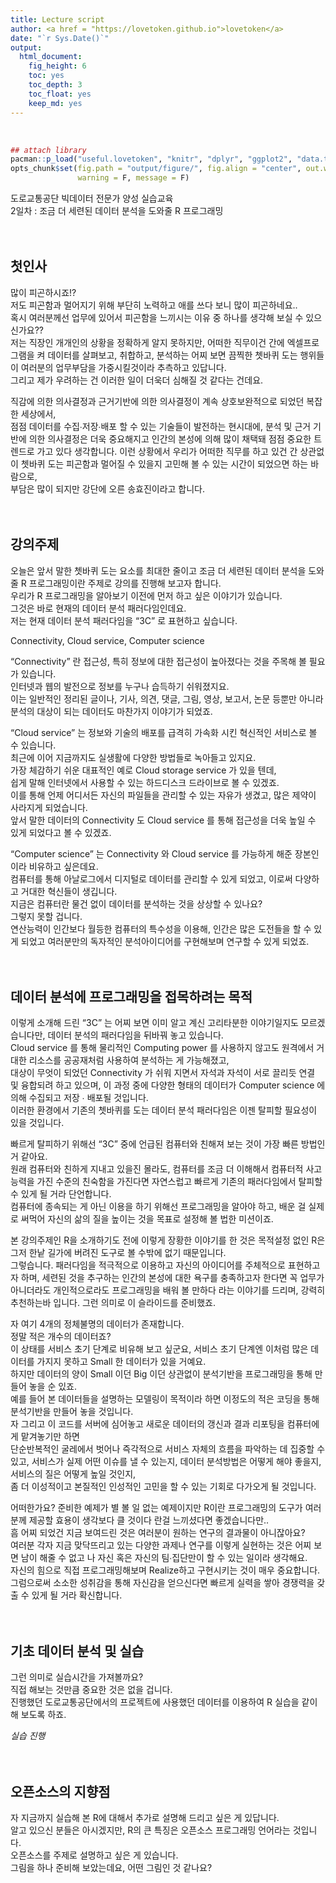 ```yaml
---
title: Lecture script
author: <a href = "https://lovetoken.github.io">lovetoken</a>
date: "`r Sys.Date()`"
output: 
  html_document:
    fig_height: 6
    toc: yes
    toc_depth: 3
    toc_float: yes
    keep_md: yes
---
```


<style type="text/css">@import url("https://maxcdn.bootstrapcdn.com/bootswatch/3.3.7/yeti/bootstrap.min.css")</style><br>

```r
## attach library
pacman::p_load("useful.lovetoken", "knitr", "dplyr", "ggplot2", "data.table")
opts_chunk$set(fig.path = "output/figure/", fig.align = "center", out.width = "80%", 
               warning = F, message = F)
```

도로교통공단 빅데이터 전문가 양성 실습교육  
2일차 : 조금 더 세련된 데이터 분석을 도와줄 R 프로그래밍<br><br><br>  

## 첫인사

많이 피곤하시죠!?  
저도 피곤함과 멀어지기 위해 부단히 노력하고 애를 쓰다 보니 많이 피곤하네요..  
혹시 여러분께선 업무에 있어서 피곤함을 느끼시는 이유 중 하나를 생각해 보실 수 있으신가요??  
저는 직장인 개개인의 상황을 정확하게 알지 못하지만, 어떠한 직무이건 간에 엑셀프로그램을 켜 데이터를 살펴보고, 취합하고, 분석하는 어찌 보면 끔찍한 쳇바퀴 도는 행위들이 여러분의 업무부담을 가중시킬것이라 추측하고 있답니다.  
그리고 제가 우려하는 건 이러한 일이 더욱더 심해질 것 같다는 건데요.  

직감에 의한 의사결정과 근거기반에 의한 의사결정이 계속 상호보완적으로 되었던 복잡한 세상에서,  
점점 데이터를 수집∙저장∙배포 할 수 있는 기술들이 발전하는 현시대에, 분석 및 근거 기반에 의한 의사결정은 더욱 중요해지고 인간의 본성에 의해 많이 채택돼 점점 중요한 트렌드로 가고 있다 생각합니다.
이런 상황에서 우리가 어떠한 직무를 하고 있건 간 상관없이 쳇바퀴 도는 피곤함과 멀어질 수 있을지 고민해 볼 수 있는 시간이 되었으면 하는 바람으로,  
부담은 많이 되지만 강단에 오른 송효진이라고 합니다.<br><br><br>  

## 강의주제

오늘은 앞서 말한 쳇바퀴 도는 요소를 최대한 줄이고 조금 더 세련된 데이터 분석을 도와줄 R 프로그래밍이란 주제로 강의를 진행해 보고자 합니다.  
우리가 R 프로그래밍을 알아보기 이전에 먼저 하고 싶은 이야기가 있습니다.  
그것은 바로 현재의 데이터 분석 패러다임인데요.  
저는 현재 데이터 분석 패러다임을 "3C" 로 표현하고 싶습니다.  

Connectivity, Cloud service, Computer science

"Connectivity" 란 접근성, 특히 정보에 대한 접근성이 높아졌다는 것을 주목해 볼 필요가 있습니다.  
인터넷과 웹의 발전으로 정보를 누구나 습득하기 쉬워졌지요.  
이는 일반적인 정리된 글이나, 기사, 의견, 댓글, 그림, 영상, 보고서, 논문 등뿐만 아니라 분석의 대상이 되는 데이터도 마찬가지 이야기가 되었죠.  

"Cloud service" 는 정보와 기술의 배포를 급격히 가속화 시킨 혁신적인 서비스로 볼 수 있습니다.  
최근에 이어 지금까지도 실생활에 다양한 방법들로 녹아들고 있지요.  
가장 체감하기 쉬운 대표적인 예로 Cloud storage service 가 있을 텐데,  
쉽게 말해 인터넷에서 사용할 수 있는 하드디스크 드라이브로 볼 수 있겠죠.  
이를 통해 언제 어디서든 자신의 파일들을 관리할 수 있는 자유가 생겼고, 많은 제약이 사라지게 되었습니다.  
앞서 말한 데이터의 Connectivity 도 Cloud service 를 통해 접근성을 더욱 높일 수 있게 되었다고 볼 수 있겠죠.  

"Computer science" 는 Connectivity 와 Cloud service 를 가능하게 해준 장본인이라 비유하고 싶은데요.  
컴퓨터를 통해 아날로그에서 디지털로 데이터를 관리할 수 있게 되었고, 이로써 다양하고 거대한 혁신들이 생깁니다.  
지금은 컴퓨터란 물건 없이 데이터를 분석하는 것을 상상할 수 있나요?  
그렇지 못할 겁니다.  
연산능력이 인간보다 월등한 컴퓨터의 특수성을 이용해, 인간은 많은 도전들을 할 수 있게 되었고 여러분만의 독자적인 분석아이디어를 구현해보며 연구할 수 있게 되었죠.<br><br><br>  

## 데이터 분석에 프로그래밍을 접목하려는 목적

이렇게 소개해 드린 "3C" 는 어찌 보면 이미 알고 계신 고리타분한 이야기일지도 모르겠습니다만, 데이터 분석의 패러다임을 뒤바꿔 놓고 있습니다.  
Cloud service 를 통해 물리적인 Computing power 를 사용하지 않고도 원격에서 거대한 리소스를 공공재처럼 사용하여 분석하는 게 가능해졌고,  
대상이 무엇이 되었던 Connectivity 가 쉬워 지면서 자석과 자석이 서로 끌리듯 연결 및 융합되려 하고 있으며, 이 과정 중에 다양한 형태의 데이터가 Computer science 에 의해 수집되고 저장 ∙ 배포될 것입니다.  
이러한 환경에서 기존의 쳇바퀴를 도는 데이터 분석 패러다임은 이젠 탈피할 필요성이 있을 것입니다.   

빠르게 탈피하기 위해선 "3C" 중에 언급된 컴퓨터와 친해져 보는 것이 가장 빠른 방법인 거 같아요.  
원래 컴퓨터와 친하게 지내고 있을진 몰라도, 컴퓨터를 조금 더 이해해서 컴퓨터적 사고능력을 가진 수준의 친숙함을 가진다면 자연스럽고 빠르게 기존의 패러다임에서 탈피할 수 있게 될 거라 단언합니다.  
컴퓨터에 종속되는 게 아닌 이용을 하기 위해선 프로그래밍을 알아야 하고, 배운 걸 실제로 써먹어 자신의 삶의 질을 높이는 것을 목표로 설정해 볼 법한 미션이죠.  

본 강의주제인 R을 소개하기도 전에 이렇게 장황한 이야기를 한 것은 목적설정 없인 R은 그저 한낱 길가에 버려진 도구로 볼 수밖에 없기 때문입니다.  
그렇습니다. 패러다임을 적극적으로 이용하고 자신의 아이디어를 주체적으로 표현하고자 하며, 세련된 것을 추구하는 인간의 본성에 대한 욕구를 충족하고자 한다면 꼭 업무가 아니더라도 개인적으로라도 프로그래밍을 배워 볼 만하다 라는 이야기를 드리며, 강력히 추천하는바 입니다.
그런 의미로 이 슬라이드를 준비했죠.

자 여기 4개의 정체불명의 데이터가 존재합니다.  
정말 적은 개수의 데이터죠?  
이 상태를 서비스 초기 단계로 비유해 보고 싶군요, 서비스 초기 단계엔 이처럼 많은 데이터를 가지지 못하고 Small 한 데이터가 있을 거예요.  
하지만 데이터의 양이 Small 이던 Big 이던 상관없이 분석기반을 프로그래밍을 통해 만들어 놓을 순 있죠.  
예를 들어 본 데이터들을 설명하는 모델링이 목적이라 하면 이정도의 적은 코딩을 통해 분석기반을 만들어 놓을 것입니다.  
자 그리고 이 코드를 서버에 심어놓고 새로운 데이터의 갱신과 결과 리포팅을 컴퓨터에게 맡겨놓기만 하면  
단순반복적인 굴레에서 벗어나 즉각적으로 서비스 자체의 흐름을 파악하는 데 집중할 수 있고, 서비스가 실제 어떤 이슈를 낼 수 있는지, 데이터 분석방법은 어떻게 해야 좋을지, 서비스의 질은 어떻게 높일 것인지,  
좀 더 이성적이고 본질적인 인성적인 고민을 할 수 있는 기회로 다가오게 될 것입니다.  

어떠한가요? 준비한 예제가 별 볼 일 없는 예제이지만 R이란 프로그래밍의 도구가 여러분께 제공할 효용이 생각보다 클 것이다 란걸 느끼셨다면 좋겠습니다만..  
흠 어찌 되었건 지금 보여드린 것은 여러분이 원하는 연구의 결과물이 아니잖아요?  
여러분 각자 지금 맞닥뜨리고 있는 다양한 과제나 연구를 이렇게 실현하는 것은 어찌 보면 남이 해줄 수 없고 나 자신 혹은 자신의 팀∙집단만이 할 수 있는 일이라 생각해요.  
자신의 힘으로 직접 프로그래밍해보며 Realize하고 구현시키는 것이 매우 중요합니다.  
그럼으로써 소소한 성취감을 통해 자신감을 얻으신다면 빠르게 실력을 쌓아 경쟁력을 갖출 수 있게 될 거라 확신합니다.<br><br><br>  

## 기초 데이터 분석 및 실습

그런 의미로 실습시간을 가져볼까요?  
직접 해보는 것만큼 중요한 것은 없을 겁니다.  
진행했던 도로교통공단에서의 프로젝트에 사용했던 데이터를 이용하여 R 실습을 같이해 보도록 하죠.  

*실습 진행*<br><br><br>  

## 오픈소스의 지향점

자 지금까지 실습해 본 R에 대해서 추가로 설명해 드리고 싶은 게 있답니다.  
알고 있으신 분들은 아시겠지만, R의 큰 특징은 오픈소스 프로그래밍 언어라는 것입니다.  
오픈소스를 주제로 설명하고 싶은 게 있습니다.  
그림을 하나 준비해 보았는데요, 어떤 그림인 것 같나요?  
